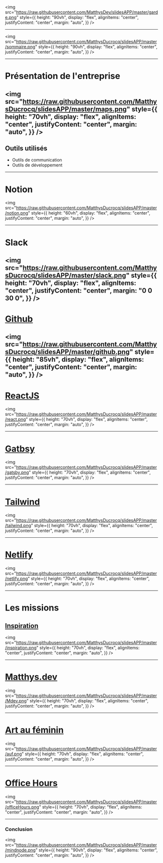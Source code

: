 

<img
  src="https://raw.githubusercontent.com/MatthysDev/slidesAPP/master/garde.png"
  style={{
    height: "90vh",
    display: "flex",
    alignItems: "center",
    justifyContent: "center",
    margin: "auto",
  }}
/>

---

<img
  src="https://raw.githubusercontent.com/MatthysDucrocq/slidesAPP/master/sommaire.png"
  style={{
    height: "90vh",
    display: "flex",
    alignItems: "center",
    justifyContent: "center",
    margin: "auto",
  }}
/>

---

# Présentation de l'entreprise

<img
  src="https://raw.githubusercontent.com/MatthysDucrocq/slidesAPP/master/maps.png"
  style={{
    height: "70vh",
    display: "flex",
    alignItems: "center",
    justifyContent: "center",
    margin: "auto",
  }}
/>
---

## Outils utilisés

<ul><li>Outils de communication</li>

<li>Outils de développement</li></ul>

---

# Notion

<img
  src="https://raw.githubusercontent.com/MatthysDucrocq/slidesAPP/master/notion.png"
  style={{
    height: "60vh",
    display: "flex",
    alignItems: "center",
    justifyContent: "center",
    margin: "auto",
  }}
/>

---

# Slack

<img
  src="https://raw.githubusercontent.com/MatthysDucrocq/slidesAPP/master/slack.png"
  style={{
    height: "70vh",
    display: "flex",
    alignItems: "center",
    justifyContent: "center",
    margin: "0 0 30 0",
  }}
/>
---

# [Github](www.github.com)

<img
  src="https://raw.githubusercontent.com/MatthysDucrocq/slidesAPP/master/github.png"
  style={{
    height: "85vh",
    display: "flex",
    alignItems: "center",
    justifyContent: "center",
    margin: "auto",
  }}
/>
---

# [ReactJS](https://fr.reactjs.org/)

<img
  src="https://raw.githubusercontent.com/MatthysDucrocq/slidesAPP/master/react.png"
  style={{
    height: "70vh",
    display: "flex",
    alignItems: "center",
    justifyContent: "center",
    margin: "auto",
  }}
/>

---

# [Gatbsy](https://www.gatsbyjs.com/)

<img
  src="https://raw.githubusercontent.com/MatthysDucrocq/slidesAPP/master/gatsby.png"
  style={{
    height: "70vh",
    display: "flex",
    alignItems: "center",
    justifyContent: "center",
    margin: "auto",
  }}
/>

---

# [Tailwind](https://tailwindcss.com/)

<img
  src="https://raw.githubusercontent.com/MatthysDucrocq/slidesAPP/master/tailwind.png"
  style={{
    height: "70vh",
    display: "flex",
    alignItems: "center",
    justifyContent: "center",
    margin: "auto",
  }}
/>

---

# [Netlify](https://www.netlify.com/)

<img
  src="https://raw.githubusercontent.com/MatthysDucrocq/slidesAPP/master/netlify.png"
  style={{
    height: "70vh",
    display: "flex",
    alignItems: "center",
    justifyContent: "center",
    margin: "auto",
  }}
/>

---

# Les missions

## [Inspiration](https://inspiration.davidl.fr/)

<img
  src="https://raw.githubusercontent.com/MatthysDucrocq/slidesAPP/master/inspiration.png"
  style={{
    height: "70vh",
    display: "flex",
    alignItems: "center",
    justifyContent: "center",
    margin: "auto",
  }}
/>

---

# [Matthys.dev](https://matthys.dev)

<img
  src="https://raw.githubusercontent.com/MatthysDucrocq/slidesAPP/master/Mdev.png"
  style={{
    height: "70vh",
    display: "flex",
    alignItems: "center",
    justifyContent: "center",
    margin: "auto",
  }}
/>

---

# [Art au féminin](https://artaufeminin.fr/)

<img
  src="https://raw.githubusercontent.com/MatthysDucrocq/slidesAPP/master/auf.png"
  style={{
    height: "70vh",
    display: "flex",
    alignItems: "center",
    justifyContent: "center",
    margin: "auto",
  }}
/>

---

# [Office Hours](https://www.youtube.com/channel/UCO0X5b0mQ4eIHitXHXSFUyw)

<img
  src="https://raw.githubusercontent.com/MatthysDucrocq/slidesAPP/master/officeHours.png"
  style={{
    height: "70vh",
    display: "flex",
    alignItems: "center",
    justifyContent: "center",
    margin: "auto",
  }}
/>


---

### Conclusion

<img
  src="https://raw.githubusercontent.com/MatthysDucrocq/slidesAPP/master/mindnode.png"
  style={{
    height: "90vh",
    display: "flex",
    alignItems: "center",
    justifyContent: "center",
    margin: "auto",
  }}
/>
